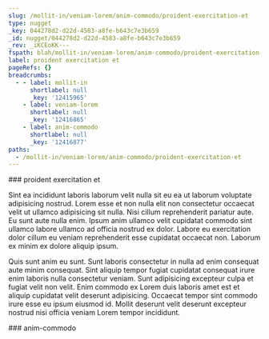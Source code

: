 ```yaml
---
slug: /mollit-in/veniam-lorem/anim-commodo/proident-exercitation-et
type: nugget
_key: 044278d2-d22d-4583-a8fe-b643c7e3b659
_id: nugget/044278d2-d22d-4583-a8fe-b643c7e3b659
_rev: _iKCEoKK---
fspath: blah/mollit-in/veniam-lorem/anim-commodo/proident-exercitation-et.md
label: proident exercitation et
pageRefs: {}
breadcrumbs:
  - - label: mollit-in
      shortlabel: null
      _key: '12415965'
    - label: veniam-lorem
      shortlabel: null
      _key: '12416865'
    - label: anim-commodo
      shortlabel: null
      _key: '12416877'
paths:
  - /mollit-in/veniam-lorem/anim-commodo/proident-exercitation-et
---
```


<NuggetArea>
<Nugget slug="/mollit-in/veniam-lorem/anim-commodo/proident-exercitation-et" type="nugget" _key="044278d2-d22d-4583-a8fe-b643c7e3b659" _id="nugget/044278d2-d22d-4583-a8fe-b643c7e3b659" _rev="_iKCEoKK---" fspath="blah/mollit-in/veniam-lorem/anim-commodo/proident-exercitation-et.md" label="proident exercitation et" paths="/mollit-in/veniam-lorem/anim-commodo/proident-exercitation-et">
<NuggetBody>
### proident exercitation et

Sint ea incididunt laboris laborum velit nulla sit eu ea ut laborum voluptate adipisicing nostrud. Lorem esse et non nulla elit non consectetur occaecat velit ut ullamco adipisicing sit nulla. Nisi cillum reprehenderit pariatur aute. Eu sunt aute nulla enim. Ipsum anim ullamco velit cupidatat commodo sint ullamco labore ullamco ad officia nostrud ex dolor. Labore eu exercitation dolor cillum eu veniam reprehenderit esse cupidatat occaecat non. Laborum ex minim ex dolore aliquip ipsum.

Quis sunt anim eu sunt. Sunt laboris consectetur in nulla ad enim consequat aute minim consequat. Sint aliquip tempor fugiat cupidatat consequat irure enim laboris nulla consectetur veniam. Sunt adipisicing excepteur culpa et fugiat velit non velit. Enim commodo ex Lorem duis laboris amet est et aliquip cupidatat velit deserunt adipisicing. Occaecat tempor sint commodo irure esse eu ipsum eiusmod id. Mollit deserunt velit deserunt excepteur nostrud nisi officia veniam Lorem tempor incididunt.

</NuggetBody>
<Breadcrumbs>
<Crumbs>
<Crumb _key="12415965" label="mollit-in" /><Crumb _key="12416865" label="veniam-lorem" /><Crumb _key="12416877" label="anim-commodo" />
</Crumbs>
</Breadcrumbs>
</Nugget>

<NuggetsInbound>
</NuggetsInbound>
<NuggetsOutbound>
</NuggetsOutbound>
</NuggetArea>
<PassagesInbound>
<Passage direction="inbound" type="passage" _key="12416877" _id="passage/12416877" _rev="_iKCEoKG---" label="anim-commodo" passage="anim-commodo" fspath="blah/mollit-in/veniam-lorem/anim-commodo" paths="/mollit-in/veniam-lorem/anim-commodo" slug="/mollit-in/veniam-lorem/anim-commodo">
<NuggetBody>
### anim-commodo

</NuggetBody>
<Breadcrumbs>
<Crumbs>
<Crumb _key="12415965" label="mollit-in" /><Crumb _key="12416865" label="veniam-lorem" />
</Crumbs>
</Breadcrumbs>
</Passage>

</PassagesInbound>
<PassagesOutbound>
</PassagesOutbound>
